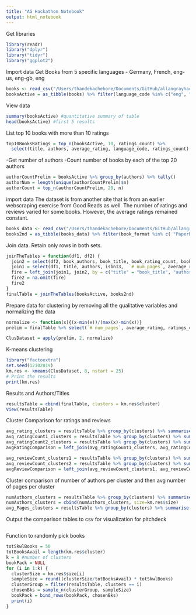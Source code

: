 ```yaml
---
title: "AG Hackathon Notebook"
output: html_notebook
---
```


Get libraries
```r
library(readr)
library("dplyr")
library("tidyr")
library("ggplot2")
```


Import data
Get Books from 5 specific languages
- Germany, French, eng-us, eng-gb, eng
```r
books <- read_csv("/Users/thandekachehore/Documents/GitHub/allangrayhackathon/ML/books.csv")
booksActive = as_tibble(books) %>% filter(language_code %in% c("eng", "en-US", "en-GB", "en-CA"))

```

View data
```r
summary(booksActive) #quantitative summary of table
head(booksActive) #first 5 results
```

List top 10 books with more than 10 ratings

```r
top10BooksRatings = top_n(booksActive, 10, ratings_count) %>% 
  select(title, authors, average_rating, language_code, ratings_count)
```


-Get number of authors
-Count number of books by each of the top 20 authors

```r
authorCountPrelim = booksActive %>% group_by(authors) %>% tally() 
authorNum = length(unique(authorCountPrelim)$n)
authorCount = top_n(authorCountPrelim, 20, n)
```

import data
The dataset is from another site that is from an earlier webscraping exercise from Good Reads as well. The number of ratings and reviews varied for some books. However, the average ratings remained constant.
```r
books_data <- read_csv("/Users/thandekachehore/Documents/GitHub/allangrayhackathon/ML/book_data.csv")
books2nd = as_tibble(books_data) %>% filter(book_format %in% c( "Paperback", "Hardcover", "Mass Market Paperback", "Leather Bound", "Flexibound", "Board book", "Library Binding", "Vinyl Cover", "Board Book", "Unknown Binding" ))
```




Join data. Retain only rows in both sets.
```r

joinTheTables = function(df1, df2) {
  join2 = select(df2, book_authors, book_title, book_rating_count, book_review_count)
  join1 = select(df1, title, authors, isbn13,  `# num_pages`, average_rating, ratings_count, text_reviews_count)
  fire = left_join(join1, join2, by = c("title" = "book_title", "authors" = "book_authors"))
  fire2 = na.omit(fire)
  fire2
}
finalTable = joinTheTables(booksActive, books2nd)
```


Prepare data for clustering by removing all the qualitative variables and normalizing the data
```r
normalize <- function(x){(x-min(x))/(max(x)-min(x))}
prelim = finalTable %>% select(`# num_pages`, average_rating, ratings_count, text_reviews_count, book_rating_count, book_review_count)

ClusDataset = apply(prelim, 2, normalize)
```

K-means clustering
```r
library("factoextra")
set.seed(12102019)
km.res <- kmeans(ClusDataset, 8, nstart = 25)
# Print the results
print(km.res)
```

Results and Authors/Titles
```r
resultsTable = cbind(finalTable, clusters = km.res$cluster)
View(resultsTable)
```

Cluster Comparison for ratings and reviews
```r
avg_rating_clusters = resultsTable %>% group_by(clusters) %>% summarise(avgRatings = mean(average_rating))
avg_ratingCount1_clusters = resultsTable %>% group_by(clusters) %>% summarise(avgRatingCount = mean(ratings_count))
avg_ratingCount2_clusters = resultsTable %>% group_by(clusters) %>% summarise(avgRatingCount2 = mean(book_rating_count))
avgRatingComparison = left_join(avg_ratingCount1_clusters, avg_ratingCount2_clusters, by = "clusters" )

avg_reviewCount_clusters1 = resultsTable %>% group_by(clusters) %>% summarise(avgReviews = mean(text_reviews_count))
avg_reviewCount_clusters2 = resultsTable %>% group_by(clusters) %>% summarise(avgReviews2 = mean(book_review_count))
avgReviewComparison = left_join(avg_reviewCount_clusters1, avg_reviewCount_clusters2, by = "clusters" )

```

Cluster comparison of number of authors per cluster and then avg number of pages per cluster
```r
numAuthors_clusters = resultsTable %>% group_by(clusters) %>% summarise(num_authors = length(unique(authors)))
numAuthors_clusters = cbind(numAuthors_clusters, size=km.res$size)
avg_Pages_clusters = resultsTable %>% group_by(clusters) %>% summarise(avgPages = mean(`# num_pages`))
```

Output the comparison tables to csv for visualization for pitchdeck
```r

```


Function to randomly pick books
```r
totSkwlBooks = 50
totBooksAvail = length(km.res$cluster)
k = 8 #number of clusters
bookPack = NULL
for (i in 1:k) {
  clusterSize = km.res$size[i]
  sampleSize = round((clusterSize/totBooksAvail) * totSkwlBooks)
  clusterGroup = filter(resultsTable, clusters == i)
  chosenBks = sample_n(clusterGroup, sampleSize)
  bookPack = bind_rows(bookPack, chosenBks)
  print(i)
}
```


